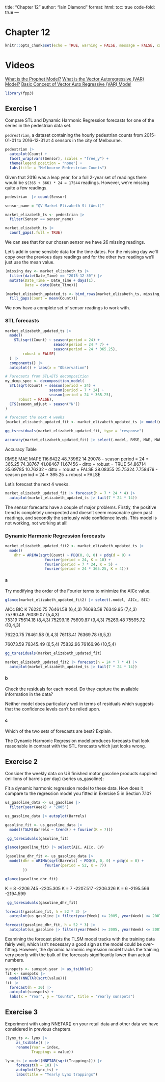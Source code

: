 title: "Chapter 12"
author: "Iain Diamond"
format:
  html:
    toc: true
    code-fold: true
---

# Chapter 12

```r
knitr::opts_chunk$set(echo = TRUE, warning = FALSE, message = FALSE, cache = TRUE)
```

# Videos
[What is the Prophet Model?](https://youtu.be/2XFro0nIHQM)
[What is the Vector Autoregressive (VAR) Model?](https://youtu.be/0-FKPJ5KxSo)
[Basic Concept of Vector Auto Regressive (VAR) Model](https://youtu.be/b1cJex-apHo)

```r
library(fpp3)
```

## Exercise 1

Compare STL and Dynamic Harmonic Regression forecasts for one of the series in the pedestrian data set.

`pedrestrian`, a dataset containing the hourly pedestrian counts from 2015-01-01 to 2016-12-31 at 4 sensors in the city of Melbourne.

```r
pedestrian |> 
  autoplot(Count) +
  facet_wrap(vars(Sensor), scales = "free_y") +
  theme(legend.position = "none") +
  labs(title = "Melbourne Pedrestrian Counts")
```

Given that 2016 was a leap year, for a full 2-year set of readings there would be `$(365 + 366) * 24 = 17544` readings. However, we're missing quite a few readings.

```r
pedestrian  |> count(Sensor)
```

```r
sensor_name = "QV Market-Elizabeth St (West)"

market_elizabeth_ts <- pedestrian |> 
  filter(Sensor == sensor_name)

market_elizabeth_ts |> 
  count_gaps(.full = TRUE)
```

We can see that for our chosen sensor we have 26 missing readings.

Let's add in some sensible data for the time dates. For the missing day we'll copy over the previous days readings and for the other two readings we'll just use the mean value.


```r
(missing_day <- market_elizabeth_ts |> 
  filter(date(Date_Time) == "2015-12-30") |> 
  mutate(Date_Time = Date_Time + days(1),
         Date = date(Date_Time)))
```
```r
(market_elizabeth_updated_ts <- bind_rows(market_elizabeth_ts, missing_day) |> 
  fill_gaps(Count = mean(Count)))
```
We now have a complete set of sensor readings to work with.

### STL forecasts

```r
market_elizabeth_updated_ts |>
  model(
    STL(sqrt(Count) ~ season(period = 24) +
                      season(period = 24 * 7) +
                      season(period = 24 * 365.25),
        robust = FALSE)
  ) |>
  components() |>
  autoplot() + labs(x = "Observation")
```
```r
# Forecasts from STL+ETS decomposition
my_dcmp_spec <- decomposition_model(
  STL(sqrt(Count) ~ season(period = 24) +
                    season(period = 7 * 24) +
                    season(period = 24 * 365.25),
      robust = FALSE),
  ETS(season_adjust ~ season("N"))
)

# forecast the next 4 weeks
(market_elizabeth_updated_fit <- market_elizabeth_updated_ts |> model(my_dcmp_spec))
```

```r
gg_tsresiduals(market_elizabeth_updated_fit, type = "response")
```


```r
accuracy(market_elizabeth_updated_fit) |> select(.model, RMSE, MAE, MAPE)
```

Accuracy Table

RMSE      MAE       MAPE
116.6422	48.73962	14.29078 - season period = 24 * 365.25
74.38767	41.08467	11.67456 - ditto + robust = TRUE
54.86714	35.69785	10.76232 - ditto + robust = FALSE
38.08355	25.75324	7.758479 - season period = 24 * 365.25 + robust = FALSE

Let's forecast the next 4 weeks.

```r
market_elizabeth_updated_fit |> forecast(h = 7 * 24 * 4) |> 
  autoplot(market_elizabeth_updated_ts |> tail(7 * 24 * 14))
```
The sensor forecasts have a couple of major problems. Firstly, the positive trend is completely unexpected and doesn't seem reasonable given past readings, and secondly the seriously wide confidence levels. This model is not working, not working at all!

### Dynamic Harmonic Regression forecasts

```r
market_elizabeth_updated_fit2 <- market_elizabeth_updated_ts |>
  model(
    dhr = ARIMA(sqrt(Count) ~ PDQ(0, 0, 0) + pdq(d = 0) +
                  fourier(period = 24, K = 10) +
                  fourier(period = 7 * 24, K = 5) +
                  fourier(period = 24 * 365.25, K = 4)))
```


#### a

Try modifying the order of the Fourier terms to minimize the AICc value.

```r
glance(market_elizabeth_updated_fit2) |> select(.model, AICc, BIC)
```
AICc      BIC       K
76220.75	76461.58 (6,4,3)
76093.58	76349.95 (7,4,3)		
75790.48	76039.07 (5,4,3)	
75319	    75614.18 (8,4,3)
75299.16	75609.87 (9,4,3)
75269.48	75595.72 (10,4,3)	


76220.75	76461.58 (6,4,3)
76113.41	76369.78 (6,5,3)

76073.59	76345.49 (6,5,4)
75832.96	76166.96 (10,5,4)

```r
gg_tsresiduals(market_elizabeth_updated_fit)
```


```r
market_elizabeth_updated_fit2 |> forecast(h = 24 * 7 * 4) |>   
  autoplot(market_elizabeth_updated_ts |> tail(7 * 24 * 14))
```

#### b

Check the residuals for each model. Do they capture the available information in the data?

Neither model does particularly well in terms of residuals which suggests that the confidence levels can't be relied upon.

#### c

Which of the two sets of forecasts are best? Explain.

The Dynamic Harmonic Regression model produces forecasts that look reasonable in contrast with the STL forecasts which just looks wrong.


## Exercise 2

Consider the weekly data on US finished motor gasoline products supplied (millions of barrels per day) (series us_gasoline):

Fit a dynamic harmonic regression model to these data. How does it compare to the regression model you fitted in Exercise 5 in Section 7.10?


```r
us_gasoline_data <- us_gasoline |> 
  filter(year(Week) < "2005") 

us_gasoline_data |> autoplot(Barrels)
```

```r
gasoline_fit <- us_gasoline_data |>
  model(TSLM(Barrels ~ trend() + fourier(K = 7)))

 gg_tsresiduals(gasoline_fit)
```


```r
glance(gasoline_fit) |> select(AIC, AICc, CV)
```

```r
(gasoline_dhr_fit <- us_gasoline_data |>
  model(dhr = ARIMA(sqrt(Barrels) ~ PDQ(0, 0, 0) + pdq(d = 0) +
                  fourier(period = 52, K = 7))
        ))

glance(gasoline_dhr_fit)
```
K = 8 -2206.745	-2205.305
K = 7 -2207.517	-2206.326
K = 6 -2195.566	-2194.599


```r
 gg_tsresiduals(gasoline_dhr_fit)
```

```r
forecast(gasoline_fit, h = 52 * 3) |>
  autoplot(us_gasoline |> filter(year(Week) >= 2005, year(Week) <= 2007))

forecast(gasoline_dhr_fit, h = 52 * 3) |>
  autoplot(us_gasoline |> filter(year(Week) >= 2005, year(Week) <= 2007))
```

Examining the forecast plots the TLSM model tracks with the training data fairly well, which isn't necessary a good sign as the model could be over-fitting. However, the dynamic harmonic regression model tracks the training very poorly with the bulk of the forecasts significantly lower than actual numbers.




```r
sunspots <- sunspot.year |> as_tsibble()
fit <- sunspots |>
  model(NNETAR(sqrt(value)))
fit |>
  forecast(h = 30) |>
  autoplot(sunspots) +
  labs(x = "Year", y = "Counts", title = "Yearly sunspots")
```


## Exercise 3

Experiment with using NNETAR() on your retail data and other data we have considered in previous chapters.

```r
(lynx_ts <- lynx |>  
     as_tsibble() |>
     rename(Year = index, 
            Trappings = value))
```

```r
lynx_ts |> model(NNETAR(sqrt(Trappings))) |>
     forecast(h = 10) |>
     autoplot(lynx_ts) +
     labs(title = "Yearly Lynx trappings")
```

